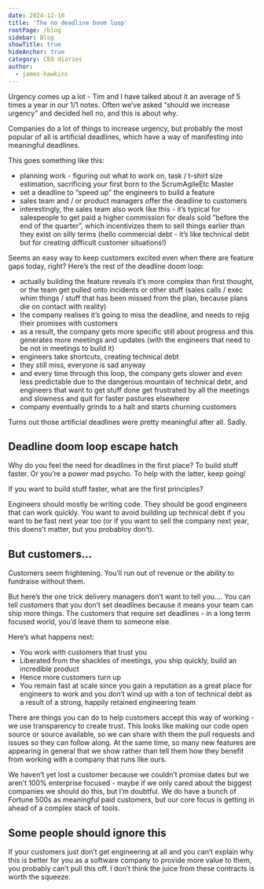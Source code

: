 ```yaml
---
date: 2024-12-10
title: 'The no deadline boom loop'
rootPage: /blog
sidebar: Blog
showTitle: true
hideAnchor: true
category: CEO diaries
author:
  - james-hawkins
---
```


Urgency comes up a lot - Tim and I have talked about it an average of 5 times a year in our 1/1 notes. Often we’ve asked “should we increase urgency” and decided hell no, and this is about why.

Companies do a lot of things to increase urgency, but probably the most popular of all is artificial deadlines, which have a way of manifesting into meaningful deadlines.

This goes something like this:

* planning work - figuring out what to work on, task / t-shirt size estimation, sacrificing your first born to the ScrumAgileEtc Master
* set a deadline to “speed up” the engineers to build a feature
* sales team and / or product managers offer the deadline to customers
* interestingly, the sales team also work like this - it’s typical for salespeople to get paid a higher commission for deals sold “before the end of the quarter”, which incentivizes them to sell things earlier than they exist on silly terms (hello commercial debt - it’s like technical debt but for creating difficult customer situations!)

Seems an easy way to keep customers excited even when there are feature gaps today, right? Here’s the rest of the deadline doom loop:

* actually building the feature reveals it’s more complex than first thought, or the team get pulled onto incidents or other stuff (sales calls / exec whim things / stuff that has been missed from the plan, because plans die on contact with reality)
* the company realises it’s going to miss the deadline, and needs to rejig their promises with customers 
* as a result, the company gets more specific still about progress and this generates more meetings and updates (with the engineers that need to be not in meetings to build it)
* engineers take shortcuts, creating technical debt
* they still miss, everyone is sad anyway
* and every time through this loop, the company gets slower and even less predictable due to the dangerous mountain of technical debt, and engineers that want to get stuff done get frustrated by all the meetings and slowness and quit for faster pastures elsewhere
* company eventually grinds to a halt and starts churning customers

Turns out those artificial deadlines were pretty meaningful after all. Sadly.

## Deadline doom loop escape hatch

Why do you feel the need for deadlines in the first place? To build stuff faster. Or you’re a power mad psycho. To help with the latter, keep going!

If you want to build stuff faster, what are the first principles?

Engineers should mostly be writing code. They should be good engineers that can work quickly. You want to avoid building up technical debt if you want to be fast next year too (or if you want to sell the company next year, this doens’t matter, but you probabloy don’t).

## But customers…

Customers seem frightening. You’ll run out of revenue or the ability to fundraise without them.

But here’s the one trick delivery managers don’t want to tell you…. You can tell customers that you don’t set deadlines because it means your team can ship more things. The customers that require set deadlines - in a long term focused world, you’d leave them to someone else.

Here’s what happens next:

* You work with customers that trust you
* Liberated from the shackles of meetings, you ship quickly, build an incredible product
* Hence more customers turn up
* You remain fast at scale since you gain a reputation as a great place for engineers to work and you don’t wind up with a ton of technical debt as a result of a strong, happily retained engineering team

There are things you can do to help customers accept this way of working - we use transparency to create trust. This looks like making our code open source or source available, so we can share with them the pull requests and issues so they can follow along. At the same time, so many new features are appearing in general that we show rather than tell them how they benefit from working with a company that runs like ours.

We haven’t yet lost a customer because we couldn’t promise dates but we aren’t 100% enterprise focused - maybe if we only cared about the biggest companies we should do this, but I’m doubtful. We do have a bunch of Fortune 500s as meaningful paid customers, but our core focus is getting in ahead of a complex stack of tools.

## Some people should ignore this

If your customers just don’t get engineering at all and you can’t explain why this is better for you as a software company to provide more value to them, you probably can’t pull this off. I don’t think the juice from these contracts is worth the squeeze.
